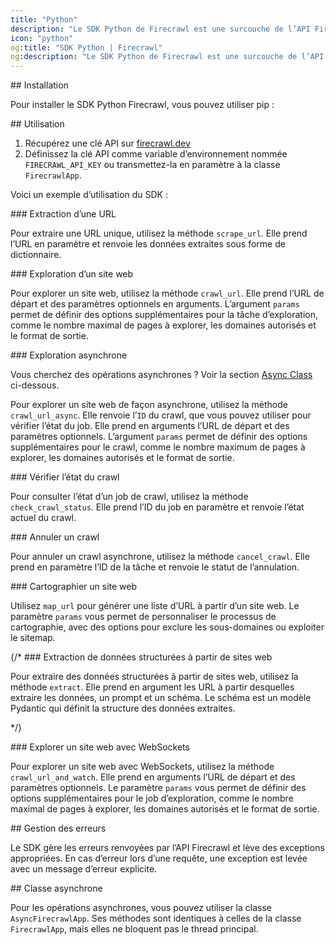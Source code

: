 ```yaml
---
title: "Python"
description: "Le SDK Python de Firecrawl est une surcouche de l’API Firecrawl qui vous aide à convertir facilement des sites web en Markdown."
icon: "python"
og:title: "SDK Python | Firecrawl"
og:description: "Le SDK Python de Firecrawl est une surcouche de l’API Firecrawl qui vous aide à convertir facilement des sites web en Markdown."
---
```




<div id="installation">
  ## Installation
</div>

Pour installer le SDK Python Firecrawl, vous pouvez utiliser pip :

<InstallationPython />

<div id="usage">
  ## Utilisation
</div>

1. Récupérez une clé API sur [firecrawl.dev](https://firecrawl.dev)
2. Définissez la clé API comme variable d’environnement nommée `FIRECRAWL_API_KEY` ou transmettez-la en paramètre à la classe `FirecrawlApp`.

Voici un exemple d’utilisation du SDK :

<ScrapeAndCrawlExamplePython />

<div id="scraping-a-url">
  ### Extraction d’une URL
</div>

Pour extraire une URL unique, utilisez la méthode `scrape_url`. Elle prend l’URL en paramètre et renvoie les données extraites sous forme de dictionnaire.

<ScrapePythonShort />

<div id="crawling-a-website">
  ### Exploration d’un site web
</div>

Pour explorer un site web, utilisez la méthode `crawl_url`. Elle prend l’URL de départ et des paramètres optionnels en arguments. L’argument `params` permet de définir des options supplémentaires pour la tâche d’exploration, comme le nombre maximal de pages à explorer, les domaines autorisés et le format de sortie.

<CrawlPythonShort />

<div id="asynchronous-crawling">
  ### Exploration asynchrone
</div>

<Tip>Vous cherchez des opérations asynchrones ? Voir la section [Async Class](#async-class) ci-dessous.</Tip>

Pour explorer un site web de façon asynchrone, utilisez la méthode `crawl_url_async`. Elle renvoie l’`ID` du crawl, que vous pouvez utiliser pour vérifier l’état du job. Elle prend en arguments l’URL de départ et des paramètres optionnels. L’argument `params` permet de définir des options supplémentaires pour le crawl, comme le nombre maximum de pages à explorer, les domaines autorisés et le format de sortie.

<CrawlAsyncPythonShort />

<div id="checking-crawl-status">
  ### Vérifier l’état du crawl
</div>

Pour consulter l’état d’un job de crawl, utilisez la méthode `check_crawl_status`. Elle prend l’ID du job en paramètre et renvoie l’état actuel du crawl.

<CheckCrawlStatusPythonShort />

<div id="cancelling-a-crawl">
  ### Annuler un crawl
</div>

Pour annuler un crawl asynchrone, utilisez la méthode `cancel_crawl`. Elle prend en paramètre l’ID de la tâche et renvoie le statut de l’annulation.

<CancelCrawlPythonShort />

<div id="map-a-website">
  ### Cartographier un site web
</div>

Utilisez `map_url` pour générer une liste d’URL à partir d’un site web. Le paramètre `params` vous permet de personnaliser le processus de cartographie, avec des options pour exclure les sous-domaines ou exploiter le sitemap.

<MapPythonShort />

{/* ### Extraction de données structurées à partir de sites web

Pour extraire des données structurées à partir de sites web, utilisez la méthode `extract`. Elle prend en argument les URL à partir desquelles extraire les données, un prompt et un schéma. Le schéma est un modèle Pydantic qui définit la structure des données extraites.

<ExtractPythonShort /> */}

<div id="crawling-a-website-with-websockets">
  ### Explorer un site web avec WebSockets
</div>

Pour explorer un site web avec WebSockets, utilisez la méthode `crawl_url_and_watch`. Elle prend en arguments l’URL de départ et des paramètres optionnels. Le paramètre `params` vous permet de définir des options supplémentaires pour le job d’exploration, comme le nombre maximal de pages à explorer, les domaines autorisés et le format de sortie.

<CrawlWebSocketPythonBase />

<div id="error-handling">
  ## Gestion des erreurs
</div>

Le SDK gère les erreurs renvoyées par l’API Firecrawl et lève des exceptions appropriées. En cas d’erreur lors d’une requête, une exception est levée avec un message d’erreur explicite.

<div id="async-class">
  ## Classe asynchrone
</div>

Pour les opérations asynchrones, vous pouvez utiliser la classe `AsyncFirecrawlApp`. Ses méthodes sont identiques à celles de la classe `FirecrawlApp`, mais elles ne bloquent pas le thread principal.

<AsyncPythonShort />